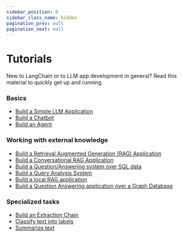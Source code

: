 ```yaml
---
sidebar_position: 0
sidebar_class_name: hidden
pagination_prev: null
pagination_next: null
---
```


# Tutorials

New to LangChain or to LLM app development in general? Read this material to quickly get up and running.

### Basics

- [Build a Simple LLM Application](/docs/tutorials/llm_chain)
- [Build a Chatbot](/docs/tutorials/chatbot)
- [Build an Agent](/docs/tutorials/agents)

### Working with external knowledge

- [Build a Retrieval Augmented Generation (RAG) Application](/docs/tutorials/rag)
- [Build a Conversational RAG Application](/docs/tutorials/qa_chat_history)
- [Build a Question/Answering system over SQL data](/docs/tutorials/sql_qa)
- [Build a Query Analysis System](/docs/tutorials/query_analysis)
- [Build a local RAG application](/docs/tutorials/local_rag)
- [Build a Question Answering application over a Graph Database](/docs/tutorials/graph)

### Specialized tasks

- [Build an Extraction Chain](/docs/tutorials/extraction)
- [Classify text into labels](/docs/tutorials/classification)
- [Summarize text](/docs/tutorials/summarization)
